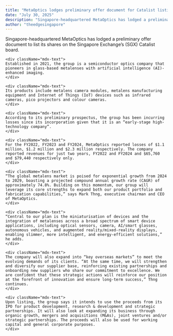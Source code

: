 ```yaml
---
title: "MetaOptics lodges preliminary offer document for Catalist listing"
date: "July 30, 2025"
description: "Singapore-headquartered MetaOptics has lodged a preliminary offer document to list its shares on the Singapore Exchange’s (SGX) Catalist board."
author: "theedgesingapore"
---
```

<div className="mdx-content">
    <div className="mdx-text">
    Singapore-headquartered MetaOptics has lodged a preliminary offer document to list its shares on the Singapore Exchange’s (SGX) Catalist board.
    </div>

    <div className="mdx-text">
    Established in 2021, the group is a semiconductor optics company that pioneers in glass-based metalenses with artificial intelligence (AI)-enhanced imaging.
    </div>

    <div className="mdx-text">
    Its products include metalens camera modules, metalens manufacturing equipment and Internet of Things (IoT) devices such as infrared cameras, pico projectors and colour cameras.
    </div>

    <div className="mdx-text">
    According to its preliminary prospectus, the group has been incurring losses since its incorporation given that it is an “early-stage high-technology company”.
    </div>

    <div className="mdx-text">
    For the FY2022, FY2023 and FY2024, MetaOptics reported losses of $1.1 million, $1.2 million and $2.3 million respectively. The company reported revenues for just two years, FY2022 and FY2024 and $65,760 and $79,440 respectively only.
    </div>

    <div className="mdx-text">
    “The global metalens market is poised for exponential growth from 2024 to 2029, boasting a projected compound annual growth rate (CAGR) of approximately 74.8%. Building on this momentum, our group will leverage its core strengths to expand both our product portfolio and fabrication capabilities,” says Mark Thng, executive chairman and CEO of MetaOptics.
    </div>

    <div className="mdx-text">
    “Central to our plan is the miniaturisation of devices and the integration of metalenses across a broad spectrum of smart device applications, including optical sensors, camera, AI/smart glasses, autonomous vehicles, and augmented reality/mixed‐reality displays, enabling slimmer, more intelligent, and energy-efficient solutions,” he adds.
    </div>

    <div className="mdx-text">
    The company will also expand into “key overseas markets” to meet the evolving demands of its clients. “At the same time, we will strengthen and diversify our supplier base, reinforcing existing partnerships and onboarding new suppliers who share our commitment to excellence. We are confident that these strategic actions will reinforce our position at the forefront of innovation and ensure long-term success,” Thng continues.
    </div>

    <div className="mdx-text">
    Upon listing, the group says it intends to use the proceeds from its IPO for product development, research & development and strategic partnerships. It will also look at expanding its business through organic growth, mergers and acquisitions (M&As), joint ventures and/or strategic partnerships. The proceeds will also be used for working capital and general corporate purposes.
    </div>
</div>   